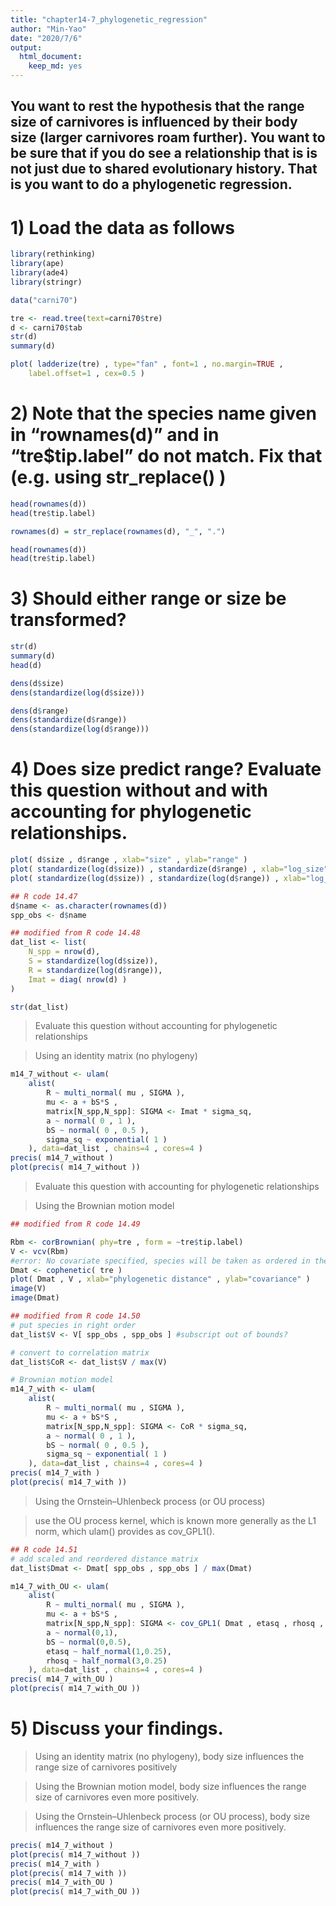 ```yaml
---
title: "chapter14-7_phylogenetic_regression"
author: "Min-Yao"
date: "2020/7/6"
output: 
  html_document: 
    keep_md: yes
---
```


## You want to rest the hypothesis that the range size of carnivores is influenced by their body size (larger carnivores roam further).  You want to be sure that if you do see a relationship that is is not just due to shared evolutionary history.  That is you want to do a phylogenetic regression.

# 1) Load the data as follows

```r
library(rethinking)
library(ape)
library(ade4)
library(stringr)
```

```r
data("carni70")
```

```r
tre <- read.tree(text=carni70$tre)
d <- carni70$tab
str(d)
summary(d)
```

```r
plot( ladderize(tre) , type="fan" , font=1 , no.margin=TRUE ,
    label.offset=1 , cex=0.5 )
```

# 2) Note that the species name given in "rownames(d)" and in "tre$tip.label" do not match.  Fix that (e.g. using str_replace() )

```r
head(rownames(d))
head(tre$tip.label)
```
```r
rownames(d) = str_replace(rownames(d), "_", ".")

head(rownames(d))
head(tre$tip.label)
```

# 3) Should either range or size be transformed?

```r
str(d)
summary(d)
head(d)
```
```r
dens(d$size)
dens(standardize(log(d$size)))
```
```r
dens(d$range)
dens(standardize(d$range))
dens(standardize(log(d$range)))
```

# 4) Does size predict range?  Evaluate this question without and with accounting for phylogenetic relationships.

```r
plot( d$size , d$range , xlab="size" , ylab="range" )
plot( standardize(log(d$size)) , standardize(d$range) , xlab="log_size" , ylab="log_range" )
plot( standardize(log(d$size)) , standardize(log(d$range)) , xlab="log_size" , ylab="log_range" )
```
```r
## R code 14.47
d$name <- as.character(rownames(d))
spp_obs <- d$name
```

```r
## modified from R code 14.48
dat_list <- list(
    N_spp = nrow(d),
    S = standardize(log(d$size)),
    R = standardize(log(d$range)),
    Imat = diag( nrow(d) )
)

str(dat_list)
```
> Evaluate this question without accounting for phylogenetic relationships

> Using an identity matrix (no phylogeny)

```r
m14_7_without <- ulam(
    alist(
        R ~ multi_normal( mu , SIGMA ),
        mu <- a + bS*S ,
        matrix[N_spp,N_spp]: SIGMA <- Imat * sigma_sq,
        a ~ normal( 0 , 1 ),
        bS ~ normal( 0 , 0.5 ),
        sigma_sq ~ exponential( 1 )
    ), data=dat_list , chains=4 , cores=4 )
precis( m14_7_without )
plot(precis( m14_7_without ))
```

> Evaluate this question with accounting for phylogenetic relationships

> Using the Brownian motion model

```r
## modified from R code 14.49

Rbm <- corBrownian( phy=tre , form = ~tre$tip.label)
V <- vcv(Rbm)
#error: No covariate specified, species will be taken as ordered in the data frame. To avoid this message, specify a covariate containing the species names with the 'form' argument.
Dmat <- cophenetic( tre )
plot( Dmat , V , xlab="phylogenetic distance" , ylab="covariance" )
image(V)
image(Dmat)
```

```r
## modified from R code 14.50
# put species in right order
dat_list$V <- V[ spp_obs , spp_obs ] #subscript out of bounds?

# convert to correlation matrix
dat_list$CoR <- dat_list$V / max(V)

# Brownian motion model
m14_7_with <- ulam(
    alist(
        R ~ multi_normal( mu , SIGMA ),
        mu <- a + bS*S ,
        matrix[N_spp,N_spp]: SIGMA <- CoR * sigma_sq,
        a ~ normal( 0 , 1 ),
        bS ~ normal( 0 , 0.5 ),
        sigma_sq ~ exponential( 1 )
    ), data=dat_list , chains=4 , cores=4 )
precis( m14_7_with )
plot(precis( m14_7_with ))
```

> Using the Ornstein–Uhlenbeck process (or OU process)

> use the OU process kernel, which is known more generally as the L1 norm, which ulam() provides as cov_GPL1().

```r
## R code 14.51
# add scaled and reordered distance matrix
dat_list$Dmat <- Dmat[ spp_obs , spp_obs ] / max(Dmat)

m14_7_with_OU <- ulam(
    alist(
        R ~ multi_normal( mu , SIGMA ),
        mu <- a + bS*S ,
        matrix[N_spp,N_spp]: SIGMA <- cov_GPL1( Dmat , etasq , rhosq , 0.01 ),
        a ~ normal(0,1),
        bS ~ normal(0,0.5),
        etasq ~ half_normal(1,0.25),
        rhosq ~ half_normal(3,0.25)
    ), data=dat_list , chains=4 , cores=4 )
precis( m14_7_with_OU )
plot(precis( m14_7_with_OU ))
```

# 5) Discuss your findings.

> Using an identity matrix (no phylogeny), body size influences the range size of carnivores positively 

> Using the Brownian motion model, body size influences the range size of carnivores even more positively.

> Using the Ornstein–Uhlenbeck process (or OU process), body size influences the range size of carnivores even more positively.

```r
precis( m14_7_without )
plot(precis( m14_7_without ))
precis( m14_7_with )
plot(precis( m14_7_with ))
precis( m14_7_with_OU )
plot(precis( m14_7_with_OU ))
```






